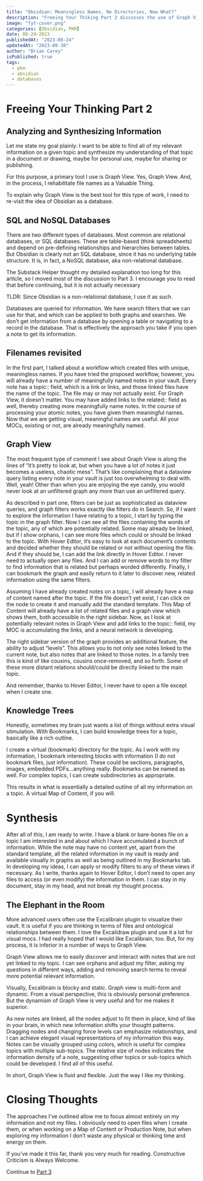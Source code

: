 ```yaml
---
title: "Obsidian: Meaningless Names, No Directories, Now What?"
description: "Freeing Your Thiking Part 2 discusses the use of Graph View and Bookmarks to discover and organize information in your vault"
image: "fyt-cover.png"
categories: [Obsidian, PKM]
date: 08-24-2023
publishedAt: "2023-08-24"
updatedAt: "2023-08-30"
author: "Brian Carey"
isPublished: true
tags:
  - pkm
  - obsidian
  - databases
---
```


# Freeing Your Thinking Part 2

## Analyzing and Synthesizing Information

Let me state my goal plainly: I want to be able to find all of my relevant information on a given topic and synthesize my understanding of that topic in a document or drawing, maybe for personal use, maybe for sharing or publishing.

For this purpose, a primary tool I use is Graph View. Yes, Graph View. And, in the process, I rehabilitate file names as a Valuable Thing.

To explain why Graph View is the best tool for this type of work, I need to re-visit the idea of Obsidian as a database.

## SQL and NoSQL Databases

There are two different types of databases. Most common are relational databases, or SQL databases. These are table-based (think spreadsheets) and depend on pre-defining relationships and hierarchies between tables. But Obsidian is clearly not an SQL database, since it has no underlying table structure. It is, in fact, a NoSQL database, aka non-relational database.

The Substack Helper thought my detailed explanation too long for this article, so I moved most of the discussion to Part 3. I encourage you to read that before continuing, but it is not actually necessary

TLDR: Since Obsidian is a non-relational database, I use it as such.

Databases are queried for information. We have search filters that we can use for that, and which can be applied to both graphs and searches. We don’t get information from a database by opening a table or navigating to a record in the database. That is effectively the approach you take if you open a note to get its information.

## Filenames revisited

In the first part, I talked about a workflow which created files with unique, meaningless names. If you have tried the proposed workflow, however, you will already have a number of meaningfully named notes in your vault. Every note has a topic:: field, which is a link or links, and those linked files have the name of the topic. The file may or may not actually exist. For Graph View, it doesn’t matter. You may have added links to the related:: field as well, thereby creating more meaningfully name notes. In the course of processing your atomic notes, you have given them meaningful names. Now that we are getting visual, meaningful names are useful. All your MOCs, existing or not, are already meaningfully named.

## Graph View

The most frequent type of comment I see about Graph View is along the lines of “it’s pretty to look at, but when you have a lot of notes it just becomes a useless, chaotic mess”. That’s like complaining that a dataview query listing every note in your vault is just too overwhelming to deal with. Well, yeah! Other than when you are enjoying the eye candy, you would never look at an unfiltered graph any more than use an unfiltered query.

As described in part one, filters can be just as sophisticated as dataview queries, and graph filters works exactly like filters do in Search. So, if I want to explore the information I have relating to a topic, I start by typing the topic in the graph filter. Now I can see all the files containing the words of the topic, any of which are potentially related. Some may already be linked, but if I show orphans, I can see more files which could or should be linked to the topic. With Hover Editor, it’s easy to look at each document’s contents and decided whether they should be related or not without opening the file. And if they should be, I can add the link directly in Hover Editor. I never need to actually open any files. And I can add or remove words to my filter to find information that is related but perhaps worded differently. Finally, I can bookmark the graph and easily return to it later to discover new, related information using the same filters.

Assuming I have already created notes on a topic, I will already have a map of content named after the topic. If the file doesn’t yet exist, I can click on the node to create it and manually add the standard template. This Map of Content will already have a list of related files and a graph view which shows them, both accessible in the right sidebar. Now, as I look at potentially relevant notes in Graph View and add links to the topic:: field, my MOC is accumulating the links, and a neural network is developing.

The right sidebar version of the graph provides an additional feature, the ability to adjust “levels”. This allows you to not only see notes linked to the current note, but also notes that are linked to those notes. In a family tree this is kind of like cousins, cousins once-removed, and so forth. Some of these more distant relations should/could be directly linked to the main topic.

And remember, thanks to Hover Editor, I never have to open a file except when I create one.

## Knowledge Trees

Honestly, sometimes my brain just wants a list of things without extra visual stimulation. With Bookmarks, I can build knowledge trees for a topic, basically like a rich outline.

I create a virtual (bookmark) directory for the topic. As I work with my information, I bookmark interesting blocks with information (I do not bookmark files, just information). These could be sections, paragraphs, images, embedded PDFs…anything really. Bookmarks can be named as well. For complex topics, I can create subdirectories as appropriate.

This results in what is essentially a detailed outline of all my information on a topic. A virtual Map of Content, if you will.

# Synthesis

After all of this, I am ready to write. I have a blank or bare-bones file on a topic I am interested in and about which I have accumulated a bunch of information. While the note may have no content yet, apart from the standard template, all the related information in my vault is ready and available visually in graphs as well as being outlined in my Bookmarks tab. In developing my ideas, I can apply or modify filters to any of these views if necessary. As I write, thanks again to Hover Editor, I don’t need to open any files to access (or even modify) the information in them. I can stay in my document, stay in my head, and not break my thought process.

## The Elephant in the Room

More advanced users often use the Excalibrain plugin to visualize their vault. It is useful if you are thinking in terms of files and ontological relationships between them. I love the Excalidraw plugin and use it a lot for visual mocs. I had really hoped that I would like Excalibrain, too. But, for my process, it is inferior in a number of ways to Graph View.

Graph View allows me to easily discover and interact with notes that are not yet linked to my topic. I can see orphans and adjust my filter, asking my questions in different ways, adding and removing search terms to reveal more potential relevant information.

Visually, Excalibrain is blocky and static. Graph view is multi-form and dynamic. From a visual perspective, this is obviously personal preference. But the dynamism of Graph View is very useful and for me makes it superior.

As new notes are linked, all the nodes adjust to fit them in place, kind of like in your brain, in which new information shifts your thought patterns. Dragging nodes and changing force levels can emphasize relationships, and I can achieve elegant visual representations of my information this way. Notes can be visually grouped using colors, which is useful for complex topics with multiple sub-topics. The relative size of nodes indicates the information density of a note, suggesting other topics or sub-topics which could be developed. I find all of this useful.

In short, Graph View is fluid and flexible. Just the way I like my thinking.

# Closing Thoughts

The approaches I’ve outlined allow me to focus almost entirely on my information and not my files. I obviously need to open files when I create them, or when working on a Map of Content or Production Note, but when exploring my information I don’t waste any physical or thinking time and energy on them.

If you’ve made it this far, thank you very much for reading. Constructive Criticism is Always Welcome.

Continue to [Part 3](http://biscotty.online/blogs/obsidian/obsidian-no-sql-database)
